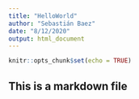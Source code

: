 ```yaml
---
title: "HelloWorld"
author: "Sebastián Baez"
date: "8/12/2020"
output: html_document
---
```


```r
knitr::opts_chunk$set(echo = TRUE)
```

## This is a markdown file

